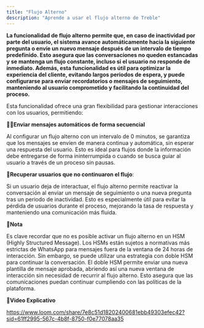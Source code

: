 ```yaml
---
title: "Flujo Alterno"
description: "Aprende a usar el flujo alterno de Treble"
---
```


**La funcionalidad de flujo alterno permite que, en caso de inactividad por parte del usuario, el sistema avance automáticamente hacia la siguiente pregunta o envíe un nuevo mensaje después de un intervalo de tiempo predefinido. Esto asegura que las conversaciones no queden estancadas y se mantenga un flujo constante, incluso si el usuario no responde de inmediato. Además, esta funcionalidad es útil para optimizar la experiencia del cliente, evitando largos periodos de espera, y puede configurarse para enviar recordatorios o mensajes de seguimiento, manteniendo al usuario comprometido y facilitando la continuidad del proceso.**

Esta funcionalidad ofrece una gran flexibilidad para gestionar interacciones con los usuarios, permitiendo:

🕺🏼**Enviar mensajes automáticos de forma secuencial**

 Al configurar un flujo alterno con un intervalo de 0 minutos, se garantiza que los mensajes se envíen de manera continua y automática, sin esperar una respuesta del usuario. Esto es ideal para flujos donde la información debe entregarse de forma ininterrumpida o cuando se busca guiar al usuario a través de un proceso sin pausas.

🎈**Recuperar usuarios que no continuaron el flujo**: 

Si un usuario deja de interactuar, el flujo alterno permite reactivar la conversación al enviar un mensaje de seguimiento o una nueva pregunta tras un periodo de inactividad. Esto es especialmente útil para evitar la pérdida de usuarios durante el proceso, mejorando la tasa de respuesta y manteniendo una comunicación más fluida.

🧠**Nota** 

Es clave recordar que no es posible activar un flujo alterno en un HSM (Highly Structured Message). Los HSMs están sujetos a normativas más estrictas de WhatsApp para mensajes fuera de la ventana de 24 horas de interacción. Sin embargo, se puede utilizar una estrategia con doble HSM para continuar la conversación. El doble HSM permite enviar una nueva plantilla de mensaje aprobada, abriendo así una nueva ventana de interacción sin necesidad de recurrir al flujo alterno. Esto asegura que las comunicaciones puedan continuar cumpliendo con las políticas de la plataforma.

🥁**Video Explicativo**

https://www.loom.com/share/7e8c51d18202400681ebb49303efec42?sid=61ff2995-567c-4b8f-8750-f0e77078aa35
